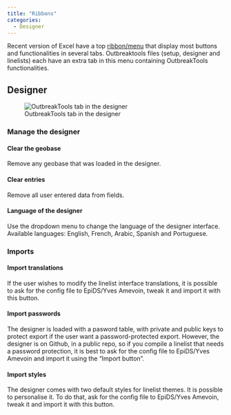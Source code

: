 ```yaml
---
title: "Ribbons"
categories: 
  - Designer
---
```



Recent version of Excel have a top [ribbon/menu](https://www.ablebits.com/office-addins-blog/excel-ribbon-guide/) that display most buttons and functionalities in several tabs. Outbreaktools files (setup, designer and linelists) each have an extra tab in this menu containing OutbreakTools functionalities.


## Designer  {#sec-designer-ribbon}

![OutbreakTools tab in the designer](../images/img-003-ribbon-designer.png){fig-align="center"}

### Manage the designer

#### Clear the geobase

Remove any geobase that was loaded in the designer.

#### Clear entries

Remove all user entered data from fields.

#### Language of the designer

Use the dropdown menu to change the language of the designer interface. Available languages: English, French, Arabic, Spanish and Portuguese. 



### Imports

#### Import translations

If the user wishes to modify the linelist interface translations, it is possible to ask for the config file to EpiDS/Yves Amevoin, tweak it and import it with this button.

#### Import passwords

The designer is loaded with a pasword table, with private and public keys to protect export if the user want a password-protected export. However, the designer is on Github, in a public repo, so if you compile a linelist that needs a password protection, it is best to ask for the config file to EpiDS/Yves Amevoin and import it using the "Import button".

#### Import styles {#sec-setup-styles}

The designer comes with two default styles for linelist themes. It is possible to personalise it. To do that, ask for the config file to EpiDS/Yves Amevoin, tweak it and import it with this button.

